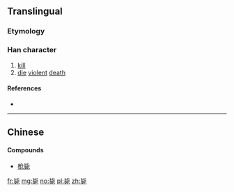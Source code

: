 {{also|斃}}
==Translingual==

===Etymology===
{{Han simp|斃|f=敝|t=比}}

===Han character===
{{Han char|rn=81|rad=比|as=06|sn=10|four=|canj=PPMNP|ids=⿱比死}}

# [[kill]]
# [[die]] [[violent]] [[death]]

====References====
* {{Han ref|kx=0591.101|hdz=21418.050|uh=6BD9|ud=27609}}

----

==Chinese==
{{zh-see|斃}}

====Compounds====
* [[枪毙]]

[[fr:毙]]
[[mg:毙]]
[[no:毙]]
[[pl:毙]]
[[zh:毙]]